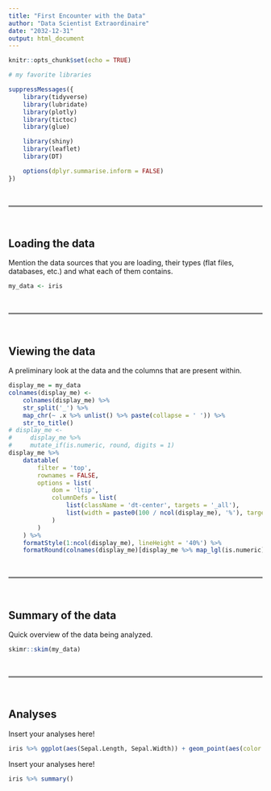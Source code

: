 ```yaml
---
title: "First Encounter with the Data"
author: "Data Scientist Extraordinaire"
date: "2032-12-31"
output: html_document
---
```


```r
knitr::opts_chunk$set(echo = TRUE)

# my favorite libraries

suppressMessages({
    library(tidyverse)
    library(lubridate)
    library(plotly)
    library(tictoc)
    library(glue)

    library(shiny)
    library(leaflet)
    library(DT)

    options(dplyr.summarise.inform = FALSE)
})
```

<br>
<hr style="height:3px;background-color:gray">
<br>


## Loading the data

Mention the data sources that you are loading, their types (flat files, databases, etc.) and what each of them contains.

```r
my_data <- iris
```

<br>
<hr style="height:3px;background-color:gray">
<br>


## Viewing the data

A preliminary look at the data and the columns that are present within.

```r
display_me = my_data
colnames(display_me) <-
    colnames(display_me) %>%
    str_split('_') %>%
    map_chr(~ .x %>% unlist() %>% paste(collapse = ' ')) %>%
    str_to_title()
# display_me <-
#     display_me %>%
#     mutate_if(is.numeric, round, digits = 1)
display_me %>%
    datatable(
        filter = 'top',
        rownames = FALSE,
        options = list(
            dom = 'ltip',
            columnDefs = list(
                list(className = 'dt-center', targets = '_all'),
                list(width = paste0(100 / ncol(display_me), '%'), targets = '_all')
            )
        )
    ) %>%
    formatStyle(1:ncol(display_me), lineHeight = '40%') %>%
    formatRound(colnames(display_me)[display_me %>% map_lgl(is.numeric)], digits = 1)
```

<br>
<hr style="height:3px;background-color:gray">
<br>


## Summary of the data

Quick overview of the data being analyzed.

```r
skimr::skim(my_data)
```

<br>
<hr style="height:3px;background-color:gray">
<br>


## Analyses

Insert your analyses here!

```r
iris %>% ggplot(aes(Sepal.Length, Sepal.Width)) + geom_point(aes(color = Species))
```

Insert your analyses here!

```r
iris %>% summary()
```
